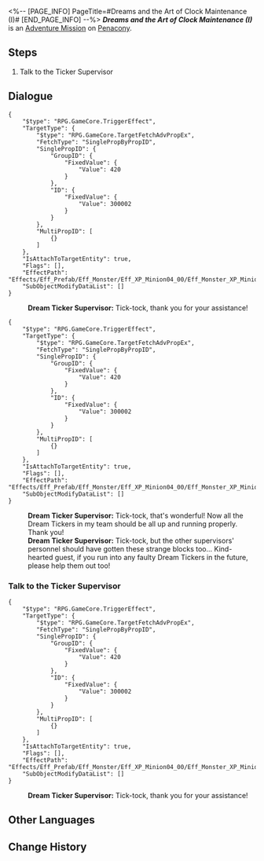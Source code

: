 <%-- [PAGE_INFO]
PageTitle=#Dreams and the Art of Clock Maintenance (I)#
[END_PAGE_INFO] --%>
{{Stub|Dialogue.}}
{{Mission Infobox
|id            = 8020231
|title         = 
|image         = <!--Mission Dreams and the Art of Clock Maintenance (I).png-->
|type          = Adventure
|event_name    = 
|chapter       = 
|requirements  = [[Adventure Mission]] ''[[Dreams and the Art of Clock Maintenance (I)]]'' completed
|summary       = <!--official mission summary from Fate's Atlas-->
|characters    = Dream Ticker Supervisor; Trailblazer
|startLocation = [[Penacony]] - [[The Reverie (Dreamscape)]]
|world         = Penacony
|area          = The Reverie (Dreamscape)
|prev          = 
|next          = 
|rewards       = 
}}
'''''Dreams and the Art of Clock Maintenance (I)''''' is an [[Adventure Mission]] on [[Penacony]].

==Steps==
# Talk to the Ticker Supervisor

<!--
==Gameplay Notes==

--><!--
==Trial Character==

-->
==Dialogue==
{{Stub Dialogue}}
<pre>{
	"$type": "RPG.GameCore.TriggerEffect",
	"TargetType": {
		"$type": "RPG.GameCore.TargetFetchAdvPropEx",
		"FetchType": "SinglePropByPropID",
		"SinglePropID": {
			"GroupID": {
				"FixedValue": {
					"Value": 420
				}
			},
			"ID": {
				"FixedValue": {
					"Value": 300002
				}
			}
		},
		"MultiPropID": [
			{}
		]
	},
	"IsAttachToTargetEntity": true,
	"Flags": [],
	"EffectPath": "Effects/Eff_Prefab/Eff_Monster/Eff_XP_Minion04_00/Eff_Monster_XP_Minion04_00_Common_Maze_SpecialAppear.prefab",
	"SubObjectModifyDataList": []
}</pre>
:<!--2-second delay-->
:'''Dream Ticker Supervisor:''' Tick-tock, thank you for your assistance!
<pre>{
	"$type": "RPG.GameCore.TriggerEffect",
	"TargetType": {
		"$type": "RPG.GameCore.TargetFetchAdvPropEx",
		"FetchType": "SinglePropByPropID",
		"SinglePropID": {
			"GroupID": {
				"FixedValue": {
					"Value": 420
				}
			},
			"ID": {
				"FixedValue": {
					"Value": 300002
				}
			}
		},
		"MultiPropID": [
			{}
		]
	},
	"IsAttachToTargetEntity": true,
	"Flags": [],
	"EffectPath": "Effects/Eff_Prefab/Eff_Monster/Eff_XP_Minion04_00/Eff_Monster_XP_Minion04_00_Common_Maze_SpecialAppear.prefab",
	"SubObjectModifyDataList": []
}</pre>
:<!--2-second delay-->
:'''Dream Ticker Supervisor:''' Tick-tock, that's wonderful! Now all the Dream Tickers in my team should be all up and running properly. Thank you!
:'''Dream Ticker Supervisor:''' Tick-tock, but the other supervisors' personnel should have gotten these strange blocks too... Kind-hearted guest, if you run into any faulty Dream Tickers in the future, please help them out too!
{{Dialogue End}}

===Talk to the Ticker Supervisor{{subst:void|<!--802023101-->}}===
{{Mission Description|type=adventure|location=The Reverie (Dreamscape)|update|After repairing the peculiar clock, you receive several strange spam messages that mention a "pool room" at The Reverie. Find and investigate the place that matches the description.}}
{{Dialogue Start}}
<pre>{
	"$type": "RPG.GameCore.TriggerEffect",
	"TargetType": {
		"$type": "RPG.GameCore.TargetFetchAdvPropEx",
		"FetchType": "SinglePropByPropID",
		"SinglePropID": {
			"GroupID": {
				"FixedValue": {
					"Value": 420
				}
			},
			"ID": {
				"FixedValue": {
					"Value": 300002
				}
			}
		},
		"MultiPropID": [
			{}
		]
	},
	"IsAttachToTargetEntity": true,
	"Flags": [],
	"EffectPath": "Effects/Eff_Prefab/Eff_Monster/Eff_XP_Minion04_00/Eff_Monster_XP_Minion04_00_Common_Maze_SpecialAppear.prefab",
	"SubObjectModifyDataList": []
}</pre>
:<!--2-second delay-->
:'''Dream Ticker Supervisor:''' Tick-tock, thank you for your assistance!
{{Dialogue End}}

==Other Languages==
{{Other Languages
|en   = Dreams and the Art of Clock Maintenance (I)
|zhs  = 梦与钟表维修艺术•一
|zht  = 夢與鐘錶維修藝術•一
|ja   = 夢と時計修理芸術・1
|ko   = 꿈, 그리고 시계 수리의 예술•1
|es   = Los sueños y el arte de reparar relojes&nbsp;I
|fr   = Les rêves et l'art de l'horlogerie (I)
|ru   = Грёзы и искусство починки часов I
|th   = ความฝันและศิลปะแห่งการซ่อมแซมนาฬิกา 1
|vi   = Giấc Mơ Và Nghệ Thuật Sửa Đồng Hồ 1
|de   = Träume und die Kunst der Uhrenwartung (I)
|id   = Seni Memperbaiki Mimpi dan Jam (I)
|pt   = Sonhos e a Arte da Manutenção de Relógios (I)
}}

==Change History==
{{Change History|2.0}}
